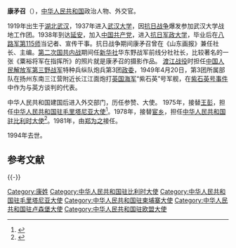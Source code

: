'''康矛召'''（{{bd|1919年||1994年|}}），[[中华人民共和国|中华人民共和国]]政治人物、外交官。

1919年出生于[[湖北|湖北]][[武汉|武汉]]，1937年进入[[武汉大学|武汉大学]]，因[[抗日战争|抗日战争]]爆发参加武汉大学战地工作团。1938年到达[[延安|延安]]，加入[[中国共产党|中国共产党]]，进入[[抗日军政大学|抗日军政大学]]，毕业后在[[国民革命军第十八集团军第115师|八路军第115师]]当记者、宣传干事。抗日战争期间康矛召曾在《山东画报》兼任社长、主编。[[第二次国共内战|第二次国共内战]]期间任[[新华社|新华社]]华东野战军前线分社社长，比较著名的一张《粟裕将军在指挥所》的照片就是康矛召的摄影作品。
[[渡江战役|渡江战役]]时担任[[中国人民解放军|中国人民解放军]][[第三野战军|第三野战军]]特种兵纵队炮兵第3团[[政委|政委]]，1949年4月20日，第3团所属部队在扬州东南三江营附近长江江面炮打[[英国海军|英国海军]]“紫石英”号军舰，在[[紫石英号事件|紫石英号事件]]中作为与英方谈判的代表。

中华人民共和国建国后进入外交部门，历任参赞、大使。
1975年，接替[[王彭|王彭]]，担任[[中国驻毛里塔尼亚大使列表|中华人民共和国驻毛里塔尼亚大使]]<ref>{{cite web |author=中华人民共和国外交部|title=中国驻毛里塔尼亚历任大使 |url = http://www.mfa.gov.cn/chn/pds/ziliao/wjrw/2167/2169/t9162.htm |publisher=中华人民共和国外交部 |accessdate=2012-03-07}}</ref>。1978年，接替[[宦乡|宦乡]]，担任[[中国驻比利时大使列表|中华人民共和国驻比利时大使]]<ref>{{cite web|author=中华人民共和国外交部 |title=中国驻比利时历任大使 |url = http://www.mfa.gov.cn/chn/pds/ziliao/wjrw/2167/2172/t9248.htm |publisher=中华人民共和国外交部 |accessdate=2012-03-07}}</ref>。1981年，由[[郑为之|郑为之]]接任。

1994年去世。

== 参考文献 ==
{{Reflist}}

{{-}}
{{start box}}
{{s-dip}}
{{succession box|[[陳叔亮|陳叔亮]]|[[孫浩|孫浩]]|[[中国驻柬埔寨大使列表|中华人民共和国驻柬埔寨大使]]|1969年5月-1974年7月}}
{{succession box|[[王彭|王彭]]|[[赵源|赵源]]|[[中国驻毛里塔尼亚大使列表|中华人民共和国驻毛里塔尼亚大使]]|1975年1月－1978年2月}}
{{succession box|[[宦乡|宦乡]]|[[郑为之|郑为之]]|[[中国驻比利时大使列表|中华人民共和国驻比利时大使]]<br /><small>兼駐[[中國駐盧森堡大使列表|盧森堡]]</small>|1978年5月－1981年2月}}
{{end box}}
{{中国政治人物小作品}}

[[Category:康姓|Category:康姓]]
[[Category:中华人民共和国驻比利时大使|Category:中华人民共和国驻比利时大使]]
[[Category:中华人民共和国驻毛里塔尼亚大使|Category:中华人民共和国驻毛里塔尼亚大使]]
[[Category:中华人民共和国驻柬埔寨大使|Category:中华人民共和国驻柬埔寨大使]]
[[Category:中华人民共和国驻卢森堡大使|Category:中华人民共和国驻卢森堡大使]]
[[Category:中华人民共和国驻欧盟大使|Category:中华人民共和国驻欧盟大使]]
